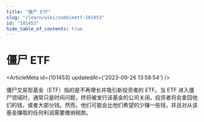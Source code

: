 ```yaml
---
title: "僵尸 ETF"
slug: "/learn/wiki/zombieetf-101453"
id: "101453"
hide_table_of_contents: true
---
```



# 僵尸 ETF

<ArticleMeta id={101453} updatedAt={'2023-09-26 13:58:54'} />
<div className='border-solid border-b border-t-0 my-4 border-[var(--ifm-color-gray-300)]' />

僵尸交易型基金（ETF）指的是不再增长并吸引新投资者的 ETF。当 ETF 进入僵尸领域时，通常只是时间问题，终将被发行该基金的公司关闭。投资者将会拿回他们的钱，或者大部分钱。然而，他们可能会比他们希望的少赚一些钱，并且对从该基金赚取的任何利润需要缴纳税款。
